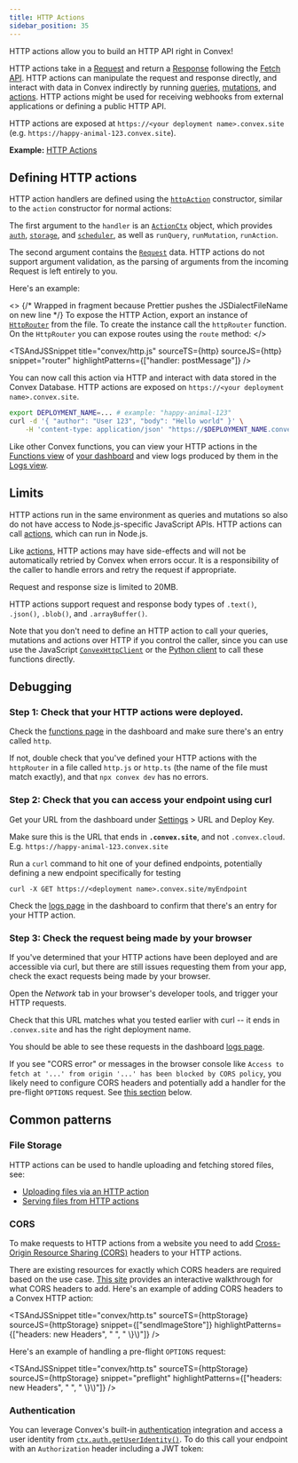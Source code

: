 ```yaml
---
title: HTTP Actions
sidebar_position: 35
---
```



HTTP actions allow you to build an HTTP API right in Convex!

HTTP actions take in a
[Request](https://developer.mozilla.org/en-US/docs/Web/API/Request) and return a
[Response](https://developer.mozilla.org/en-US/docs/Web/API/Response) following
the [Fetch API](https://developer.mozilla.org/en-US/docs/Web/API/Fetch_API).
HTTP actions can manipulate the request and response directly, and interact with
data in Convex indirectly by running [queries](/functions/query-functions.mdx),
[mutations](/functions/mutation-functions.mdx), and
[actions](/functions/actions.mdx). HTTP actions might be used for receiving
webhooks from external applications or defining a public HTTP API.

HTTP actions are exposed at `https://<your deployment name>.convex.site` (e.g.
`https://happy-animal-123.convex.site`).

**Example:**
[HTTP Actions](https://github.com/get-convex/convex-demos/tree/main/http)

## Defining HTTP actions

HTTP action handlers are defined using the
[`httpAction`](/generated-api/server#httpaction) constructor, similar to the
`action` constructor for normal actions:

<TSAndJSSnippet
  title="convex/myHttpActions.ts"
  sourceTS={Constructor}
  sourceJS={Constructor}
/>

The first argument to the `handler` is an
[`ActionCtx`](/api/interfaces/server.GenericActionCtx) object, which provides
[`auth`](/api/interfaces/server.Auth),
[`storage`](/api/interfaces/server.StorageActionWriter), and
[`scheduler`](/api/interfaces/server.Scheduler), as well as `runQuery`,
`runMutation`, `runAction`.

The second argument contains the
[`Request`](https://developer.mozilla.org/en-US/docs/Web/API/Request) data. HTTP
actions do not support argument validation, as the parsing of arguments from the
incoming Request is left entirely to you.

Here's an example:

<TSAndJSSnippet
  title="convex/messages.ts"
  sourceTS={httpFunction}
  sourceJS={httpFunction}
/>

<>
  {/* Wrapped in fragment because Prettier pushes the JSDialectFileName on new line */}
  To expose the HTTP Action, export an instance of
  [`HttpRouter`](/api/classes/server.HttpRouter) from the
  <JSDialectFileName name="convex/http.ts" /> file. To create the instance call
  the `httpRouter` function. On the `HttpRouter` you can expose routes using the
  `route` method:
</>

<TSAndJSSnippet
  title="convex/http.js"
  sourceTS={http}
  sourceJS={http}
  snippet="router"
  highlightPatterns={["handler: postMessage"]}
/>

You can now call this action via HTTP and interact with data stored in the
Convex Database. HTTP actions are exposed on
`https://<your deployment name>.convex.site`.

```bash
export DEPLOYMENT_NAME=... # example: "happy-animal-123"
curl -d '{ "author": "User 123", "body": "Hello world" }' \
    -H 'content-type: application/json' "https://$DEPLOYMENT_NAME.convex.site/postMessage"
```

Like other Convex functions, you can view your HTTP actions in the
[Functions view](/dashboard/deployments/functions.md) of
[your dashboard](https://dashboard.convex.dev/) and view logs produced by them
in the [Logs view](/dashboard/deployments/logs.md).

## Limits

HTTP actions run in the same environment as queries and mutations so also do not
have access to Node.js-specific JavaScript APIs. HTTP actions can call
[actions](/functions/actions.mdx), which can run in Node.js.

Like [actions](/functions/actions.mdx#error-handling), HTTP actions may have
side-effects and will not be automatically retried by Convex when errors occur.
It is a responsibility of the caller to handle errors and retry the request if
appropriate.

Request and response size is limited to 20MB.

HTTP actions support request and response body types of `.text()`, `.json()`,
`.blob()`, and `.arrayBuffer()`.

Note that you don't need to define an HTTP action to call your queries,
mutations and actions over HTTP if you control the caller, since you can use use
the JavaScript [`ConvexHttpClient`](/api/classes/browser.ConvexHttpClient) or
the [Python client](/client/python.md) to call these functions directly.

## Debugging

### Step 1: Check that your HTTP actions were deployed.

Check the [functions page](https://dashboard.convex.dev/deployment/functions) in
the dashboard and make sure there's an entry called `http`.

If not, double check that you've defined your HTTP actions with the `httpRouter`
in a file called `http.js` or `http.ts` (the name of the file must match
exactly), and that `npx convex dev` has no errors.

### Step 2: Check that you can access your endpoint using curl

Get your URL from the dashboard under
[Settings](https://dashboard.convex.dev/deployment/settings) > URL and Deploy
Key.

Make sure this is the URL that ends in **`.convex.site`**, and not
`.convex.cloud`. E.g. `https://happy-animal-123.convex.site`

Run a `curl` command to hit one of your defined endpoints, potentially defining
a new endpoint specifically for testing

```
curl -X GET https://<deployment name>.convex.site/myEndpoint
```

Check the [logs page](https://dashboard.convex.dev/deployment/logs) in the
dashboard to confirm that there's an entry for your HTTP action.

### Step 3: Check the request being made by your browser

If you've determined that your HTTP actions have been deployed and are
accessible via curl, but there are still issues requesting them from your app,
check the exact requests being made by your browser.

Open the _Network_ tab in your browser's developer tools, and trigger your HTTP
requests.

Check that this URL matches what you tested earlier with curl -- it ends in
`.convex.site` and has the right deployment name.

You should be able to see these requests in the dashboard
[logs page](https://dashboard.convex.dev/deployment/logs).

If you see "CORS error" or messages in the browser console like
`Access to fetch at '...' from origin '...' has been blocked by CORS policy`,
you likely need to configure CORS headers and potentially add a handler for the
pre-flight `OPTIONS` request. See
[this section](/functions/http-actions.mdx#cors) below.

## Common patterns

### File Storage

HTTP actions can be used to handle uploading and fetching stored files, see:

- [Uploading files via an HTTP action](/file-storage/upload-files.mdx#uploading-files-via-an-http-action)
- [Serving files from HTTP actions](/file-storage/serve-files.mdx#serving-files-from-http-actions)

### CORS

To make requests to HTTP actions from a website you need to add
[Cross-Origin Resource Sharing (CORS)](https://developer.mozilla.org/en-US/docs/Web/HTTP/CORS)
headers to your HTTP actions.

There are existing resources for exactly which CORS headers are required based
on the use case. [This site](https://httptoolkit.com/will-it-cors/) provides an
interactive walkthrough for what CORS headers to add. Here's an example of
adding CORS headers to a Convex HTTP action:

<TSAndJSSnippet
  title="convex/http.ts"
  sourceTS={httpStorage}
  sourceJS={httpStorage}
  snippet={["sendImageStore"]}
  highlightPatterns={["headers: new Headers", "        ", "     \\}\\)"]}
/>

Here's an example of handling a pre-flight `OPTIONS` request:

<TSAndJSSnippet
  title="convex/http.ts"
  sourceTS={httpStorage}
  sourceJS={httpStorage}
  snippet="preflight"
  highlightPatterns={["headers: new Headers", "          ", "       \\}\\)"]}
/>

### Authentication

You can leverage Convex's built-in [authentication](/auth.mdx) integration and
access a user identity from
[`ctx.auth.getUserIdentity()`](/api/interfaces/server.Auth#getuseridentity). To
do this call your endpoint with an `Authorization` header including a JWT token:

<TSAndJSSnippet sourceTS={Fetch} sourceJS={Fetch} title="myPage.ts" />
